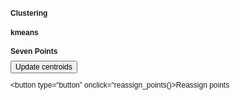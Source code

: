 # Clustering
<script src="https://d3js.org/d3.v7.min.js"></script>
<script src="functions.js"></script>
<style type="text/css">
  * { font-family: sans-serif;
      font-size: 12px;
    }
</style>

## kmeans
<h1>Seven Points</h1>
<div id="plot"></div>
<button type="button" onclick="update_centroids(k)">Update centroids</button>
<button type="button" onclick="reassign_points()>Reassign points</button>

<script>
// width and height
  const w = 400;
  const h = 400;
  const margin = {left: 50, right: 20, top: 20, bottom: 50};
  const innerHeight = h - margin.top - margin.bottom;
  const innerWidth = w - margin.left - margin.right;

// create scale functions
  const xScale = d3.scaleLinear()
    .domain([0, 4])
    .range([0, innerWidth]);

  const yScale = d3.scaleLinear()
    .domain([0, 4])
    .range([innerHeight, 0]);

  const colors = d3.scaleOrdinal(d3.schemeCategory10);

// define X axis
  const xAxis = d3.axisBottom()
    .scale(xScale)
    .ticks(5);

// define Y axis
const yAxis = d3.axisLeft()
.scale(yScale)
.ticks(5);

// create SVG elements
const svg = d3.select("div#plot")
.append("svg")
.attr("width", w)
.attr("height", h);

// create plot area
svg.append("g")
.attr("id", "plotarea")
.attr("transform", `translate( ${margin.left}, ${margin.top} )`)

// create x-axis
svg.select("g#plotarea")
.append("g")
.attr("id", "xaxis")
.attr("transform", `translate (0, ${innerHeight})`)
.call(xAxis);

// create x-axis label
svg.select("g#plotarea")
.append("text")
.attr("id", "xlab")
.attr("x", innerWidth/2)
.attr("y", innerHeight + .75 * margin.bottom)
.attr("text-anchor", "middle")
.text("v1");

// create y-axis
svg.select("g#plotarea")
.append("g")
.attr("id", "yaxis")
.call(yAxis);

// create y-axis label
svg.select("g#plotarea")
.append("text")
.attr("id", "ylab")
.attr("x", -margin.left/2)
.attr("y", innerHeight/2)
.attr("text-anchor", "middle")
.attr("transform", "rotate (-90, " + (0 - .75 * margin.left) + "," + innerHeight/2 + ")" )
.text("v2");

const colorScale = d3.scaleOrdinal(d3.schemeCategory10);

let data = [
{x: 1, y: 2},
{x: 1.5, y: 2.2},
{x: 3, y: 1.3},
{x: 2.5, y: 1.1},
{x: .9, y: 2.1},
{x: 2, y: 1.5},
{x: 2.5, y: 1.4}
]

// number of clusters
 const k = 2;

// randomly assign clusters

data = data.map(d => ({x: d.x, y: d.y, cluster: d3.randomInt(k)()}));

// draw points
svg.select("g#plotarea")
.append("g").attr("id", "points").selectAll("circle")
.data(data)
.enter()
.append("circle")
.attr("cx", d => xScale(d.x))
.attr("cy", d => yScale(d.y))
.attr("r", "2")
.style("fill", d => colorScale(d.cluster));

// set initial centroids

let centroids = d3.range(k).map(d => ({x: -1, y: -1, cluster: -1})); // placeholders
    for(let j = 0; j < k; j++) {
      centroids[j].x = d3.mean(data.filter(d => d.cluster == j).map(d => d.x));
      centroids[j].y = d3.mean(data.filter(d => d.cluster == j).map(d => d.y));
      centroids[j].cluster = j;
  };

// draw initial centroids
svg.select("g#plotarea")
.append("g").attr("id", "centroids").selectAll("circle")
.data(centroids)
.enter()
.append("circle")
.attr("cx", d => xScale(d.x))
.attr("cy", d => yScale(d.y))
.attr("r", "10")
.style("fill", d => colorScale(d.cluster))
.attr("fill-opacity", ".5");

</script>
